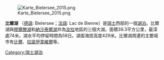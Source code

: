 {{Infobox_lake
 |湖泊名稱 = 比爾湖
 |湖泊照片 = Bielersee.jpg
 |湖泊照片標題 = 比尔湖畔[[利格兹|利格兹]]的教堂
 |測深圖 = 
 |caption_bathymetry = 
 |座標 = 
 |湖泊類別 = 
 |流入 = 
 |流出 = 
 |集水區面積 = 
 |集水區國家 = 瑞士
 |湖泊長度 = 
 |湖泊闊度 = 
 |湖泊面積 = 39.3平方公里
 |平均深度 = 
 |最深深度 = 74公尺
 |水體體積 = 
 |residence_time = 
 |湖岸線長度 = 
 |海拔高度 = 
 |湖中島嶼 = 
 |湖邊城鎮 = 
}}

[[File:Karte_Bielersee_2015.png|thumb]]

'''比爾湖''' （[[德語|德語]]: Bielersee；[[法語|法語]]: Lac de Bienne）是[[瑞士|瑞士]]西部的一個[[湖泊|湖泊]]。比爾湖與[[穆爾滕湖|穆爾滕湖]]和[[納沙泰爾湖|納沙泰爾湖]]并為[[汝拉|汝拉]]地區的三個大湖。面積39.3平方公里，最深處74米。湖水平均停留時間為58日。湖面海拔高度429米。比爾湖周邊的主要城市有[[比爾_(瑞士)|比爾]]、[[拉諾伊韋維爾|拉諾伊韋維爾]]等。

{{Authority control}}
[[Category:瑞士湖泊|Category:瑞士湖泊]]